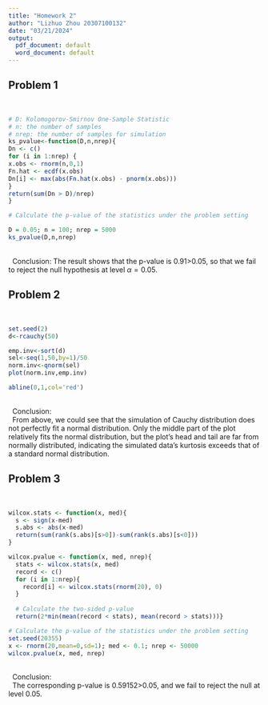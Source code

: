 ```yaml
---
title: "Homework 2"
author: "Lizhuo Zhou 20307100132"
date: "03/21/2024"
output:
  pdf_document: default
  word_document: default
---
```


## Problem 1
\ 

```r
# D: Kolomogorov-Smirnov One-Sample Statistic
# n: the number of samples
# nrep: the number of samples for simulation
ks_pvalue<-function(D,n,nrep){
Dn <- c()
for (i in 1:nrep) {
x.obs <- rnorm(n,0,1)
Fn.hat <- ecdf(x.obs)
Dn[i] <- max(abs(Fn.hat(x.obs) - pnorm(x.obs)))
}
return(sum(Dn > D)/nrep)
}


```


```r
# Calculate the p-value of the statistics under the problem setting

D = 0.05; n = 100; nrep = 5000
ks_pvalue(D,n,nrep)

```

\
\ \ Conclusion: The result shows that the p-value is 0.91>0.05, so that we fail to reject the null hypothesis at level $\alpha=0.05$.


## Problem 2
\ 

```r
set.seed(2)
d<-rcauchy(50)

emp.inv<-sort(d)
sel<-seq(1,50,by=1)/50
norm.inv<-qnorm(sel)
plot(norm.inv,emp.inv)

abline(0,1,col='red')
```
\
\ \ Conclusion:
\
\ \ From above, we could see that the simulation of Cauchy distribution does not perfectly fit a normal distribution. Only the middle part of the plot relatively fits the normal distribution, but the plot's head and tail are far from normally distributed, indicating the simulated data's kurtosis exceeds that of a standard normal distribution.


## Problem 3
\ 

```r
wilcox.stats <- function(x, med){
  s <- sign(x-med)
  s.abs <- abs(x-med)
  return(sum(rank(s.abs)[s>0])-sum(rank(s.abs)[s<0]))
}

```

```r
wilcox.pvalue <- function(x, med, nrep){
  stats <- wilcox.stats(x, med)
  record <- c()
  for (i in 1:nrep){
    record[i] <- wilcox.stats(rnorm(20), 0)
  }
  
  # Calculate the two-sided p-value
  return(2*min(mean(record < stats), mean(record > stats)))}

```

```r
# Calculate the p-value of the statistics under the problem setting
set.seed(20355)
x <- rnorm(20,mean=0,sd=1); med <- 0.1; nrep <- 50000
wilcox.pvalue(x, med, nrep)

```

\
\ \ Conclusion:
\
\ \ The corresponding p-value is 0.59152>0.05, and we fail to reject the null at level 0.05.









